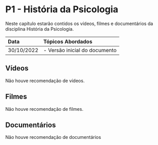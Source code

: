 # P1 - História da Psicologia

Neste capítulo estarão contidos os vídeos, filmes e documentários da disciplina História da Psicologia.

|Data|Tópicos Abordados|
|:--|:--|
|30/10/2022|- Versão inicial do documento|

## Vídeos

Não houve recomendação de vídeos.

## Filmes

Não houve recomendação de filmes.

## Documentários

Não houve recomendação de documentários